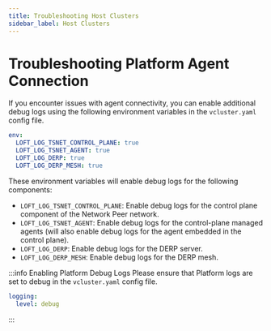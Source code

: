 ```yaml
---
title: Troubleshooting Host Clusters
sidebar_label: Host Clusters
---
```


# Troubleshooting Platform Agent Connection
If you encounter issues with agent connectivity, you can enable additional debug logs using the following environment variables in the `vcluster.yaml` config file.

```yaml
env:
  LOFT_LOG_TSNET_CONTROL_PLANE: true
  LOFT_LOG_TSNET_AGENT: true
  LOFT_LOG_DERP: true
  LOFT_LOG_DERP_MESH: true
```

These environment variables will enable debug logs for the following components:

- `LOFT_LOG_TSNET_CONTROL_PLANE`: Enable debug logs for the control plane component of the Network Peer network.
- `LOFT_LOG_TSNET_AGENT`: Enable debug logs for the control-plane managed agents (will also enable debug logs for the agent embedded in the control plane).
- `LOFT_LOG_DERP`: Enable debug logs for the DERP server.
- `LOFT_LOG_DERP_MESH`: Enable debug logs for the DERP mesh.

:::info Enabling Platform Debug Logs
Please ensure that Platform logs are set to debug in the `vcluster.yaml` config file.

```yaml
logging:
  level: debug
```
:::


